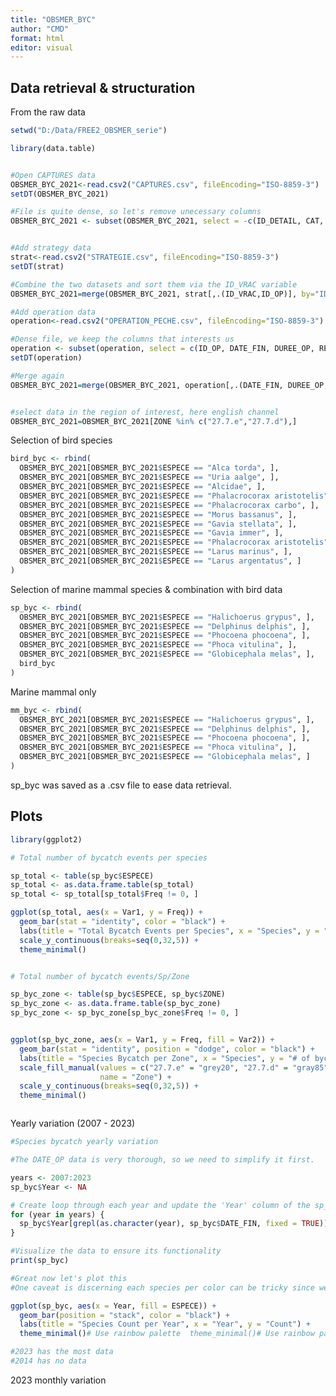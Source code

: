 ```yaml
---
title: "OBSMER_BYC"
author: "CMD"
format: html
editor: visual
---
```


## Data retrieval & structuration

From the raw data

```r

setwd("D:/Data/FREE2_OBSMER_serie")

library(data.table)


#Open CAPTURES data
OBSMER_BYC_2021<-read.csv2("CAPTURES.csv", fileEncoding="ISO-8859-3")
setDT(OBSMER_BYC_2021)

#File is quite dense, so let's remove unecessary columns
OBSMER_BYC_2021 <- subset(OBSMER_BYC_2021, select = -c(ID_DETAIL, CAT, ESPECE_COM, TAUX_ECH, POIDS_REF, WEIGHT_RTP, PRODUCT_DESTINATION, CONVERSION_COEFFICIENT, ALL_TAUX_ECH))


#Add strategy data
strat<-read.csv2("STRATEGIE.csv", fileEncoding="ISO-8859-3")
setDT(strat)

#Combine the two datasets and sort them via the ID_VRAC variable
OBSMER_BYC_2021=merge(OBSMER_BYC_2021, strat[,.(ID_VRAC,ID_OP)], by="ID_VRAC", all.x = T, all.y=F)

#Add operation data
operation<-read.csv2("OPERATION_PECHE.csv", fileEncoding="ISO-8859-3")

#Dense file, we keep the columns that interests us
operation <- subset(operation, select = c(ID_OP, DATE_FIN, DUREE_OP, RECTANGLE, PROF_FOND, PROF_ENGIN, ID_MAREE,ENGIN, METIER1, LONG_DEB_OP,LAT_DEB_OP, ESPECE_CIBLE, MAILL, EFFORT, ID_OP,ZONE))
setDT(operation)

#Merge again 
OBSMER_BYC_2021=merge(OBSMER_BYC_2021, operation[,.(DATE_FIN, DUREE_OP, RECTANGLE, PROF_FOND, PROF_ENGIN, ID_MAREE,ENGIN, METIER1, LONG_DEB_OP,LAT_DEB_OP, ESPECE_CIBLE, MAILL, EFFORT, ID_OP,ZONE)], by="ID_OP", all.x = T, all.y=F)


#select data in the region of interest, here english channel
OBSMER_BYC_2021=OBSMER_BYC_2021[ZONE %in% c("27.7.e","27.7.d"),]


```

Selection of bird species

```r
bird_byc <- rbind(
  OBSMER_BYC_2021[OBSMER_BYC_2021$ESPECE == "Alca torda", ],
  OBSMER_BYC_2021[OBSMER_BYC_2021$ESPECE == "Uria aalge", ],
  OBSMER_BYC_2021[OBSMER_BYC_2021$ESPECE == "Alcidae", ],
  OBSMER_BYC_2021[OBSMER_BYC_2021$ESPECE == "Phalacrocorax aristotelis", ],
  OBSMER_BYC_2021[OBSMER_BYC_2021$ESPECE == "Phalacrocorax carbo", ],
  OBSMER_BYC_2021[OBSMER_BYC_2021$ESPECE == "Morus bassanus", ],
  OBSMER_BYC_2021[OBSMER_BYC_2021$ESPECE == "Gavia stellata", ],
  OBSMER_BYC_2021[OBSMER_BYC_2021$ESPECE == "Gavia immer", ],
  OBSMER_BYC_2021[OBSMER_BYC_2021$ESPECE == "Phalacrocorax aristotelis", ],
  OBSMER_BYC_2021[OBSMER_BYC_2021$ESPECE == "Larus marinus", ],
  OBSMER_BYC_2021[OBSMER_BYC_2021$ESPECE == "Larus argentatus", ]
)


```

Selection of marine mammal species & combination with bird data

```r

sp_byc <- rbind(
  OBSMER_BYC_2021[OBSMER_BYC_2021$ESPECE == "Halichoerus grypus", ],
  OBSMER_BYC_2021[OBSMER_BYC_2021$ESPECE == "Delphinus delphis", ],
  OBSMER_BYC_2021[OBSMER_BYC_2021$ESPECE == "Phocoena phocoena", ],
  OBSMER_BYC_2021[OBSMER_BYC_2021$ESPECE == "Phoca vitulina", ],
  OBSMER_BYC_2021[OBSMER_BYC_2021$ESPECE == "Globicephala melas", ],
  bird_byc
)


```

Marine mammal only 

```r

mm_byc <- rbind(
  OBSMER_BYC_2021[OBSMER_BYC_2021$ESPECE == "Halichoerus grypus", ],
  OBSMER_BYC_2021[OBSMER_BYC_2021$ESPECE == "Delphinus delphis", ],
  OBSMER_BYC_2021[OBSMER_BYC_2021$ESPECE == "Phocoena phocoena", ],
  OBSMER_BYC_2021[OBSMER_BYC_2021$ESPECE == "Phoca vitulina", ],
  OBSMER_BYC_2021[OBSMER_BYC_2021$ESPECE == "Globicephala melas", ]
)


```


sp_byc was saved as a .csv file to ease data retrieval.

## Plots

```r
library(ggplot2)

# Total number of bycatch events per species 

sp_total <- table(sp_byc$ESPECE)
sp_total <- as.data.frame.table(sp_total)
sp_total <- sp_total[sp_total$Freq != 0, ]

ggplot(sp_total, aes(x = Var1, y = Freq)) +
  geom_bar(stat = "identity", color = "black") +
  labs(title = "Total Bycatch Events per Species", x = "Species", y = "# of bycatch event") +
  scale_y_continuous(breaks=seq(0,32,5)) +
  theme_minimal()


# Total number of bycatch events/Sp/Zone

sp_byc_zone <- table(sp_byc$ESPECE, sp_byc$ZONE)
sp_byc_zone <- as.data.frame.table(sp_byc_zone)
sp_byc_zone <- sp_byc_zone[sp_byc_zone$Freq != 0, ]


ggplot(sp_byc_zone, aes(x = Var1, y = Freq, fill = Var2)) +
  geom_bar(stat = "identity", position = "dodge", color = "black") +
  labs(title = "Species Bycatch per Zone", x = "Species", y = "# of bycatch event") +
  scale_fill_manual(values = c("27.7.e" = "grey20", "27.7.d" = "gray85"),
                    name = "Zone") +
  scale_y_continuous(breaks=seq(0,32,5)) +
  theme_minimal()



```

Yearly variation (2007 - 2023)

```r

#Species bycatch yearly variation

#The DATE_OP data is very thorough, so we need to simplify it first. 

years <- 2007:2023
sp_byc$Year <- NA

# Create loop through each year and update the 'Year' column of the sp_byc dataset
for (year in years) {
  sp_byc$Year[grepl(as.character(year), sp_byc$DATE_FIN, fixed = TRUE)] <- as.character(year)
}

#Visualize the data to ensure its functionality
print(sp_byc)

#Great now let's plot this
#One caveat is discerning each species per color can be tricky since we have 14 different species

ggplot(sp_byc, aes(x = Year, fill = ESPECE)) +
  geom_bar(position = "stack", color = "black") +
  labs(title = "Species Count per Year", x = "Year", y = "Count") +
  theme_minimal()# Use rainbow palette  theme_minimal()# Use rainbow palette  theme_minimal()

#2023 has the most data
#2014 has no data

```

2023 monthly variation

